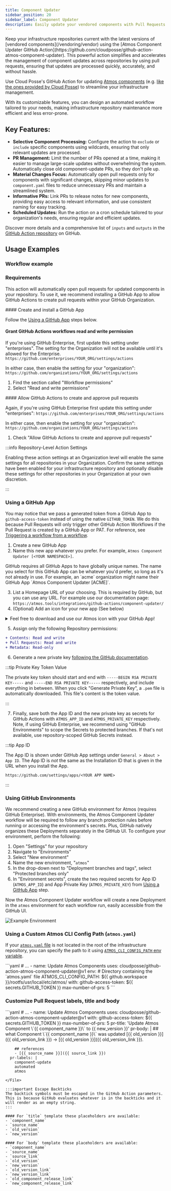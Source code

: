 ```yaml
---
title: Component Updater
sidebar_position: 20
sidebar_label: Component Updater
description: Easily update your vendored components with Pull Requests
---
```



<Intro>
Keep your infrastructure repositories current with the latest versions of [vendored components](/vendoring/vendor) using the [Atmos Component Updater GitHub Action](https://github.com/cloudposse/github-action-atmos-component-updater). This powerful action simplifies and accelerates the management of component updates across repositories by using pull requests, ensuring that updates are processed quickly, accurately, and without hassle.
</Intro>

Use Cloud Posse's GitHub Action for updating [Atmos components](/components/) (e.g. [like the ones provided by Cloud Posse](https://github.com/cloudposse/terraform-aws-components/)) to streamline your infrastructure management.



With its customizable features, you can design an automated workflow tailored to your needs, making infrastructure repository maintenance more efficient and less error-prone.

## Key Features:

- **Selective Component Processing:** Configure the action to `exclude` or `include` specific components using wildcards, ensuring that only relevant updates are processed.
- **PR Management:** Limit the number of PRs opened at a time, making it easier to manage large-scale updates without overwhelming the system. Automatically close old component-update PRs, so they don't pile up.
- **Material Changes Focus:** Automatically open pull requests only for components with significant changes, skipping minor updates to `component.yaml` files to reduce unnecessary PRs and maintain a streamlined system.
- **Informative PRs:** Link PRs to release notes for new components, providing easy access to relevant information, and use consistent naming for easy tracking.
- **Scheduled Updates:** Run the action on a cron schedule tailored to your organization's needs, ensuring regular and efficient updates.

Discover more details and a comprehensive list of `inputs` and `outputs` in the [GitHub Action repository](https://github.com/cloudposse/github-action-atmos-component-updater) on GitHub.

## Usage Examples

### Workflow example

<RemoteFile source="https://raw.githubusercontent.com/cloudposse/docs/refs/heads/master/examples/legacy/snippets/.github/workflows/atmos-components-updater.yml" />

### Requirements

This action will automatically open pull requests for updated components in your repository.
To use it, we recommend installing a GitHub App to allow GitHub Actions to create pull requests within your GitHub Organization.

<Step>
  #### <StepNumber/> Create and install a GitHub App

  Follow the [Using a GitHub App](#using-a-github-app) steps below.
</Step>
<Step>
  #### <StepNumber/> Grant GitHub Actions workflows read and write permission

  If you're using GitHub Enterprise, first update this setting under "enterprises". The setting for the Organization will not be available until it's allowed for the Enterprise.
  `https://github.com/enterprises/YOUR_ORG/settings/actions`

  In either case, then enable the setting for your "organization":
  `https://github.com/organizations/YOUR_ORG/settings/actions`

  1. Find the section called "Workflow permissions"
  1. Select "Read and write permissions"
</Step>
<Step>
  #### <StepNumber/> Allow GitHub Actions to create and approve pull requests

  Again, if you're using GitHub Enterprise first update this setting under "enterprises":
  `https://github.com/enterprises/YOUR_ORG/settings/actions`

  In either case, then enable the setting for your "organization":
  `https://github.com/organizations/YOUR_ORG/settings/actions`

  1. Check "Allow GitHub Actions to create and approve pull requests"

  :::info Repository-Level Action Settings

  Enabling these action settings at an Organization level will enable the same settings for all repositories in your Organization. Confirm the same settings have been enabled for your infrastructure repository and optionally disable these settings for other repositories in your Organization at your own discretion.

  :::
</Step>

### Using a GitHub App

You may notice that we pass a generated token from a GitHub App to `github-access-token` instead of using the native `GITHUB_TOKEN`. We do this because Pull Requests will only trigger other GitHub Action Workflows if the Pull Request is created by a GitHub App or PAT. For reference, see [Triggering a workflow from a workflow](https://docs.github.com/en/actions/using-workflows/triggering-a-workflow#triggering-a-workflow-from-a-workflow).

1. Create a new GitHub App
2. Name this new app whatever you prefer. For example, `Atmos Component Updater [<YOUR NAMESPACE>]`.
  <Admonition type="tip" title="GitHub Requires Unique App Names">
  GitHub requires all GitHub Apps to have globally unique names. The name you select for this GitHub App can be whatever you'd prefer, so long as it's not already in use. For example, an `acme` organization might name their GitHub App `Atmos Component Updater [ACME]`.
  </Admonition>

3. List a Homepage URL of your choosing. This is required by GitHub, but you can use any URL. For example use our documentation page: `https://atmos.tools/integrations/github-actions/component-updater/`
4. (Optional) Add an icon for your new app (See below)

<details>
<summary>Feel free to download and use our Atmos icon with your GitHub App!</summary>

![App Icon](/img/github-actions/github-app.png)

</details>

5. Assign only the following Repository permissions:

```diff
+ Contents: Read and write
+ Pull Requests: Read and write
+ Metadata: Read-only
```

6. Generate a new private key [following the GitHub documentation](https://docs.github.com/en/apps/creating-github-apps/authenticating-with-a-github-app/managing-private-keys-for-github-apps#generating-private-keys).

:::tip Private Key Token Value

The private key token should start and end with `-----BEGIN RSA PRIVATE KEY-----` and `-----END RSA PRIVATE KEY-----` respectively, and include everything in between.
When you click "Generate Private Key", a `.pem` file is automatically downloaded. This file's content is the token value.

:::

7. Finally, save both the App ID and the new private key as secrets for GitHub Actions with `ATMOS_APP_ID` and `ATMOS_PRIVATE_KEY` respectively. Note, if using GitHub Enterprise, we recommend using "GitHub Environments" to scope the Secrets to protected branches. If that's not available, use repository-scoped GitHub Secrets instead.

:::tip App ID

The App ID is shown under GitHub App settings under `General > About > App ID`. The App ID is _not_ the same as the Installation ID that is given in the URL when you install the App.

`https://github.com/settings/apps/<YOUR APP NAME>`

:::

### Using GitHub Environments

We recommend creating a new GitHub environment for Atmos (requires GitHub Enterprise). With environments, the Atmos Component Updater workflow will be required to follow any branch protection rules before running or accessing the environment's secrets. Plus, GitHub natively organizes these Deployments separately in the GitHub UI.
To configure your environment, perform the following:
1. Open "Settings" for your repository
1. Navigate to "Environments"
1. Select "New environment"
1. Name the new environment, "`atmos`"
1. In the drop-down next to "Deployment branches and tags", select "Protected branches only"
1. In "Environment secrets", create the two required secrets for App ID (`ATMOS_APP_ID`) and App Private Key (`ATMOS_PRIVATE_KEY`) from [Using a GitHub App](#using-a-github-app) step.

Now the Atmos Component Updater workflow will create a new Deployment in the `atmos` environment for each workflow run, easily accessible from the GitHub UI.

![Example Environment](/img/github-actions/github-deployment-environment.png)

### Using a Custom Atmos CLI Config Path (`atmos.yaml`)

If your [`atmos.yaml` file](https://atmos.tools/cli/configuration) is not located in the root of the infrastructure repository, you can specify the path to it using [`ATMOS_CLI_CONFIG_PATH` env variable](https://atmos.tools/cli/configuration/#environment-variables).

<File title=".github/workflows/atmos-component-updater.yaml">
```yaml
  # ...
  - name: Update Atmos Components
    uses: cloudposse/github-action-atmos-component-updater@v1
    env:
      # Directory containing the `atmos.yaml` file
      ATMOS_CLI_CONFIG_PATH: ${{ github.workspace }}/rootfs/usr/local/etc/atmos/
    with:
      github-access-token: ${{ secrets.GITHUB_TOKEN }}
      max-number-of-prs: 5
```
</File>

### Customize Pull Request labels, title and body

<File title=".github/workflows/atmos-component-updater.yaml">
```yaml
  # ...
  - name: Update Atmos Components
    uses: cloudposse/github-action-atmos-component-updater@v1
    with:
      github-access-token: ${{ secrets.GITHUB_TOKEN }}
      max-number-of-prs: 5
      pr-title: 'Update Atmos Component \`{{ component_name }}\` to {{ new_version }}'
      pr-body: |
        ## what
        Component \`{{ component_name }}\` was updated [{{ old_version }}]({{ old_version_link }}) → [{{ old_version }}]({{ old_version_link }}).

        ## references
        - [{{ source_name }}]({{ source_link }})
      pr-labels: |
        component-update
        automated
        atmos
```
</File>

:::important Escape Backticks
The backtick symbols must be escaped in the GitHub Action parameters. This is because GitHub evaluates whatever is in the backticks and it will render as an empty string.
:::

#### For `title` template these placeholders are available:
- `component_name`
- `source_name`
- `old_version`
- `new_version`

#### For `body` template these placeholders are available:
- `component_name`
- `source_name`
- `source_link`
- `old_version`
- `new_version`
- `old_version_link`
- `new_version_link`
- `old_component_release_link`
- `new_component_release_link`
